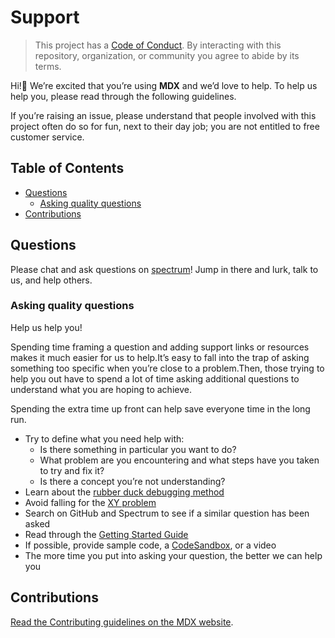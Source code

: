 # Support

> This project has a [Code of Conduct][coc].
> By interacting with this repository, organization, or community you agree to
> abide by its terms.

Hi!👋
We’re excited that you’re using **MDX** and we’d love to help.
To help us help you, please read through the following guidelines.

If you’re raising an issue, please understand that people involved with this
project often do so for fun, next to their day job; you are not entitled to
free customer service.

## Table of Contents

- [Questions](#questions)
  - [Asking quality questions](#asking-quality-questions)
- [Contributions](#contributions)

## Questions

Please chat and ask questions on [spectrum][chat]!
Jump in there and lurk, talk to us, and help others.

### Asking quality questions

Help us help you!

Spending time framing a question and adding support links or resources makes it
much easier for us to help.It’s easy to fall into the trap of asking something too
specific when you’re close to a problem.Then, those trying to help you out have
to spend a lot of time asking additional questions to understand what you are
hoping to achieve.

Spending the extra time up front can help save everyone time in the long run.

- Try to define what you need help with:
  - Is there something in particular you want to do?
  - What problem are you encountering and what steps have you taken to try and fix it?
  - Is there a concept you’re not understanding?
- Learn about the [rubber duck debugging method][rubberduck]
- Avoid falling for the [XY problem][xy]
- Search on GitHub and Spectrum to see if a similar question has been asked
- Read through the [Getting Started Guide](https://mdxjs.com/getting-started)
- If possible, provide sample code, a [CodeSandbox](https://codesandbox.io), or a video
- The more time you put into asking your question, the better we can help you

## Contributions

[Read the Contributing guidelines on the MDX website][contributing].

[coc]: https://github.com/mdx-js/.github/blob/master/code-of-conduct.md
[rubberduck]: https://rubberduckdebugging.com
[xy]: https://meta.stackexchange.com/questions/66377/what-is-the-xy-problem/66378#66378
[chat]: https://spectrum.chat/mdx
[contributing]: https://mdxjs.com/contributing
